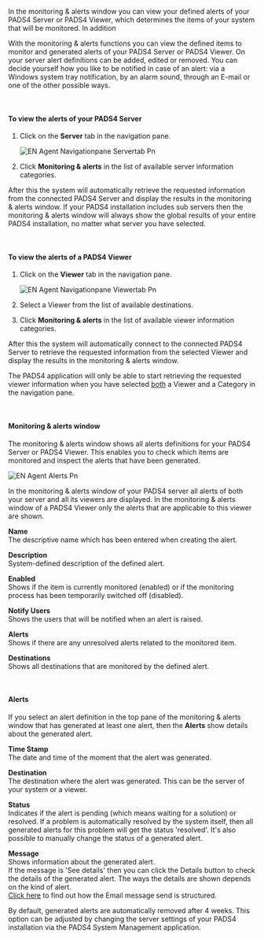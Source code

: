 In the monitoring & alerts window you can view your defined alerts of your PADS4 Server or PADS4 Viewer, which determines the items of your system that will be monitored. In addition

With the monitoring & alerts functions you can view the defined items to monitor and generated alerts of your PADS4 Server or PADS4 Viewer. On your server alert definitions can be added, edited or removed. You can decide yourself how you like to be notified in case of an alert: via a Windows system tray notification, by an alarm sound, through an E-mail or one of the other possible ways.

 

#### **To view the alerts of your PADS4 Server**

1. Click on the **Server** tab in the navigation pane.

   ![EN Agent Navigationpane Servertab Pn](/images/digital-signage/windows-applications/agent/remote-management-and-monitoring/EN-Agent-Navigationpane-Servertab.png)
2. Click **Monitoring & alerts** in the list of available server information categories.

After this the system will automatically retrieve the requested information from the connected PADS4 Server and display the results in the monitoring & alerts window. If your PADS4 installation includes sub servers then the monitoring & alerts window will always show the global results of your entire PADS4 installation, no matter what server you have selected.

 

#### **To view the alerts of a PADS4 Viewer**

1. Click on the **Viewer** tab in the navigation pane.

   ![EN Agent Navigationpane Viewertab Pn](/images/digital-signage/windows-applications/agent/remote-management-and-monitoring/EN-Agent-Navigationpane-Viewertab.png)
2. Select a Viewer from the list of available destinations.
3. Click **Monitoring & alerts** in the list of available viewer information categories.

After this the system will automatically connect to the connected PADS4 Server to retrieve the requested information from the selected Viewer and display the results in the monitoring & alerts window.

<Warning>
  The PADS4 application will only be able to start retrieving the requested viewer information when you have selected <u>both</u> a Viewer and a Category in the navigation pane.
</Warning>

 

#### **Monitoring & alerts window**

The monitoring & alerts window shows all alerts definitions for your PADS4 Server or PADS4 Viewer. This enables you to check which items are monitored and inspect the alerts that have been generated.

![EN Agent Alerts Pn](/images/digital-signage/windows-applications/agent/monitoring-and-alerts/EN-Agent-Alerts.png)

In the monitoring & alerts window of your PADS4 server all alerts of both your server and all its viewers are displayed. In the monitoring & alerts window of a PADS4 Viewer only the alerts that are applicable to this viewer are shown.

**Name**\
The descriptive name which has been entered when creating the alert.

**Description**\
System-defined description of the defined alert.

**Enabled**\
Shows if the item is currently monitored (enabled) or if the monitoring process has been temporarily switched off (disabled).

**Notify Users**\
Shows the users that will be notified when an alert is raised.

**Alerts**\
Shows if there are any unresolved alerts related to the monitored item.

**Destinations**\
Shows all destinations that are monitored by the defined alert.

 

#### **Alerts**

If you select an alert definition in the top pane of the monitoring & alerts window that has generated at least one alert, then the **Alerts** show details about the generated alert.

**Time Stamp**\
The date and time of the moment that the alert was generated.

**Destination**\
The destination where the alert was generated. This can be the server of your system or a viewer.

**Status**\
Indicates if the alert is pending (which means waiting for a solution) or resolved. If a problem is automatically resolved by the system itself, then all generated alerts for this problem will get the status 'resolved'. It's also possible to manually change the status of a generated alert.

**Message**\
Shows information about the generated alert.\
If the message is 'See details' then you can click the Details button to check the details of the generated alert. The ways the details are shown depends on the kind of alert.\
[Click here](https://pads4documentation.blob.core.windows.net/agent/Content/Remote%20management%20and%20monitoring/Monitoring%20&%20alerts/Email%20Alert%20structure.htm) to find out how the Email message send is structured.

<Tip>
  By default, generated alerts are automatically removed after 4 weeks. This option can be adjusted by changing the server settings of your PADS4 installation via the PADS4 System Management application.
</Tip>